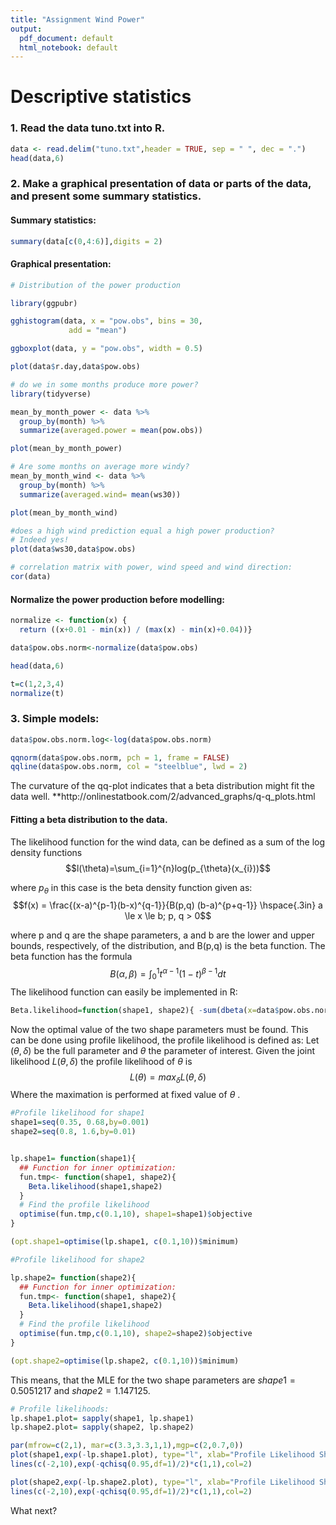 ```yaml
---
title: "Assignment Wind Power"
output:
  pdf_document: default
  html_notebook: default
---
```


# Descriptive statistics 

### 1. Read the data tuno.txt into R.
```r
data <- read.delim("tuno.txt",header = TRUE, sep = " ", dec = ".")
head(data,6)
```


### 2. Make a graphical presentation of data or parts of the data, and present some summary statistics.

#### Summary statistics:
```r
summary(data[c(0,4:6)],digits = 2)
```

#### Graphical presentation:
```r
# Distribution of the power production

library(ggpubr)

gghistogram(data, x = "pow.obs", bins = 30, 
             add = "mean")

ggboxplot(data, y = "pow.obs", width = 0.5)

plot(data$r.day,data$pow.obs)
```



```r
# do we in some months produce more power?
library(tidyverse)

mean_by_month_power <- data %>% 
  group_by(month) %>% 
  summarize(averaged.power = mean(pow.obs))

plot(mean_by_month_power)

# Are some months on average more windy?
mean_by_month_wind <- data %>% 
  group_by(month) %>% 
  summarize(averaged.wind= mean(ws30))

plot(mean_by_month_wind)

```

```r
#does a high wind prediction equal a high power production?
# Indeed yes!
plot(data$ws30,data$pow.obs)
```
```r
# correlation matrix with power, wind speed and wind direction:
cor(data)
```

#### Normalize the power production before modelling:
```r
normalize <- function(x) {
  return ((x+0.01 - min(x)) / (max(x) - min(x)+0.04))}

data$pow.obs.norm<-normalize(data$pow.obs)

head(data,6)

```
```r
t=c(1,2,3,4)
normalize(t)
```

### 3. Simple models:
```r
data$pow.obs.norm.log<-log(data$pow.obs.norm)

qqnorm(data$pow.obs.norm, pch = 1, frame = FALSE)
qqline(data$pow.obs.norm, col = "steelblue", lwd = 2)
```
The curvature of the qq-plot indicates that a beta distribution might fit the data well.
**http://onlinestatbook.com/2/advanced_graphs/q-q_plots.html


#### Fitting a beta distribution to the data.
The likelihood function for the wind data, can be defined as a sum of the log density functions $$l(\theta)=\sum_{i=1}^{n}log(p_{\theta}(x_{i}))$$

where $p_{\theta}$ in this case is the beta density function
given as:
$$f(x) = \frac{(x-a)^{p-1}(b-x)^{q-1}}{B(p,q) (b-a)^{p+q-1}}
\hspace{.3in} a \le x \le b; p, q > 0$$

where p and q are the shape parameters, a and b are the lower and upper bounds, respectively, of the distribution, and B(p,q) is the beta function. The beta function has the formula
$$B(\alpha,\beta) = \int_{0}^{1} {t^{\alpha-1}(1-t)^{\beta-1}dt}$$
The likelihood function can easily be implemented in R:
```r
Beta.likelihood=function(shape1, shape2){ -sum(dbeta(x=data$pow.obs.norm,shape1=shape1, shape2=shape2, log=TRUE))}
```

Now the optimal value of the two shape parameters must be found. This can be done using profile likelihood, the profile likelihood is defined as:
Let $(\theta, \delta)$ be the full parameter and $\theta$ the parameter of interest. Given the joint likelihood $L(\theta, \delta)$ the profile likelihood of $\theta$ is 
$$L(\theta)=max_{\delta}L(\theta, \delta)$$
Where the maximation is performed at fixed value of $\theta$ .

```r
#Profile likelihood for shape1 
shape1=seq(0.35, 0.68,by=0.001)
shape2=seq(0.8, 1.6,by=0.01)


lp.shape1= function(shape1){
  ## Function for inner optimization:
  fun.tmp<- function(shape1, shape2){
    Beta.likelihood(shape1,shape2)
  }
  # Find the profile likelihood
  optimise(fun.tmp,c(0.1,10), shape1=shape1)$objective
}

(opt.shape1=optimise(lp.shape1, c(0.1,10))$minimum)


```

```r
#Profile likelihood for shape2

lp.shape2= function(shape2){
  ## Function for inner optimization:
  fun.tmp<- function(shape1, shape2){
    Beta.likelihood(shape1,shape2)
  }
  # Find the profile likelihood
  optimise(fun.tmp,c(0.1,10), shape2=shape2)$objective
}

(opt.shape2=optimise(lp.shape2, c(0.1,10))$minimum)
```

This means, that the MLE for the two shape parameters are $shape1=0.5051217$ and $shape2=1.147125$.

```r

# Profile likelihoods:
lp.shape1.plot= sapply(shape1, lp.shape1)
lp.shape2.plot= sapply(shape2, lp.shape2)

par(mfrow=c(2,1), mar=c(3.3,3.3,1,1),mgp=c(2,0.7,0))
plot(shape1,exp(-lp.shape1.plot), type="l", xlab="Profile Likelihood Shape 1")
lines(c(-2,10),exp(-qchisq(0.95,df=1)/2)*c(1,1),col=2)

plot(shape2,exp(-lp.shape2.plot), type="l", xlab="Profile Likelihood Shape 2")
lines(c(-2,10),exp(-qchisq(0.95,df=1)/2)*c(1,1),col=2)

```

What next?








